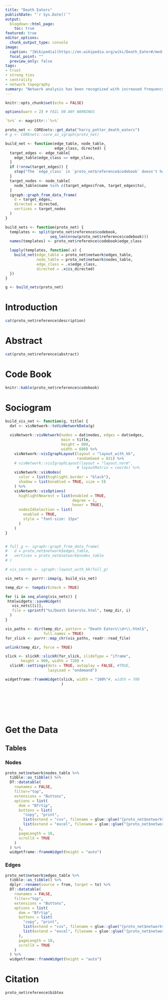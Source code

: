 ```yaml
---
title: "Death Eaters"
publishDate: "`r Sys.Date()`"
output: 
  blogdown::html_page:
    toc: true
featured: true
editor_options: 
  chunk_output_type: console
image:
  caption: "[Wikipedia](https://en.wikipedia.org/wiki/Death_Eater#/media/File:DeathEaters.jpg)"
  focal_point: ""
  preview_only: false
tags: 
- trust
- strong ties
- centrality
- network topography
summary: "Network analysis has been recognized with increased frequency as a useful tool to understand narratives to identify key actors and events, highlighting semantic structures, and uncovering underlying concepts. In the article, 'Strong Ties and Where to Find Them: Or, Why Neville (and Ginny and Seamus) and Bellatrix (and Lucius) Might Be More Important than Harry and Tom' (Everton, Everton, Green, Homblin, Schroeder, 2019), examines the two 'dark networks' in the story, Dumbledore's Army and Voldemort's Death Eaters struggling for power.  As corresponding with this data set, Voldemort's Death Eaters are a nefarious group that struggles to control the wizarding world through fear and terror, demanding unwavering legance to Voldemort and the Dark Arts, or use of dark magic.  Both networks are evaluated by identifying the relationships that are present- ranging from casual acquaintances to kin and close friends that would die for one another.  The authors analyzed Voldemort's Death Eaters by using network topography and actor centrality metrics to understand the strengths and weaknesses of the network, and eventually comparing the results against Voldemort's Death Eaters, who were examined in the same way.  The research concludes Voldemort's Death Eaters network is built on fear rather than trust, and far more fragmented than Dumbledore's Army- with Voldemort taking on an abnormally central role in the network that is ultimately detrimental to the resilience of the network, precluding to the fate of the Death Eaters during the final battle. "
---
```




```r
knitr::opts_chunk$set(echo = FALSE)

options(warn = 2) # FAIL ON ANY WARNINGS

`%>%` <- magrittr::`%>%`
```

```r
proto_net <- COREnets::get_data("harry_potter_death_eaters")
# g <- COREnets::core_as_igraph(proto_net)

build_net <- function(edge_table, node_table,
                      edge_class, directed) {
  target_edges <- edge_table[
    edge_table$edge_class == edge_class, 
  ]
  if (!nrow(target_edges)) {
    stop("The `edge_class` in `proto_net$reference$codebook` doesn't have any rows.")
  }
  target_nodes <- node_table[
    node_table$name %in% c(target_edges$from, target_edges$to), 
  ]
  igraph::graph_from_data_frame(
    d = target_edges,
    directed = directed,
    vertices = target_nodes
  )
}

build_nets <- function(proto_net) {
  templates <- split(proto_net$reference$codebook, 
                    seq_len(nrow(proto_net$reference$codebook)))
  names(templates) <- proto_net$reference$codebook$edge_class

  lapply(templates, function(.x) {
    build_net(edge_table = proto_net$network$edges_table, 
              node_table = proto_net$network$nodes_table,
              edge_class = .x$edge_class,
              directed = .x$is_directed)
  })
}

g <- build_nets(proto_net)
```


# Introduction

```r
cat(proto_net$reference$description)
```

# Abstract

```r
cat(proto_net$reference$abstract)
```

# Code Book


```r
knitr::kable(proto_net$reference$codebook)
```


# Sociogram


<!-- ```{r, out.width='100%', fig.height=9} -->
<!-- g %>%  -->
<!--   visNetwork::visIgraph() %>%  -->
<!--   visNetwork::visIgraphLayout(layout = "layout_with_kk", randomSeed = 831) %>%  -->
<!--   visNetwork::visNodes( -->
<!--     color = list(highlight.border = "black"),  -->
<!--     shadow = list(enabled = TRUE, size = 5) -->
<!--   ) %>%  -->
<!--   visNetwork::visOptions( -->
<!--     highlightNearest = list(enabled = TRUE, degree = 1, hover = TRUE), -->
<!--     # selectedBy = list( -->
<!--     #   variable = "group", -->
<!--     #   style = "font-size: 15px" -->
<!--     # ), -->
<!--     nodesIdSelection = list( -->
<!--       enabled = TRUE, -->
<!--       style = "font-size: 15px" -->
<!--     ) -->
<!--   ) %>%  -->
<!--   visNetwork::visInteraction(navigationButtons = TRUE, keyboard = TRUE) %>%  -->
<!--   visNetwork::visExport(name = proto_net$reference$name) -->
<!-- ``` -->


```r
build_vis_net <- function(g, title) {
  dat <- visNetwork::toVisNetworkData(g)
  
  visNetwork::visNetwork(nodes = dat$nodes, edges = dat$edges,
                         main = title,
                         height = 800,
                         width = 680) %>% 
    visNetwork::visIgraphLayout(layout = "layout_with_kk",
                                randomSeed = 831) %>% 
    # visNetwork::visIgraphLayout(layout = "layout.norm",
                                # layoutMatrix = coords) %>% 
    visNetwork::visNodes(
      color = list(highlight.border = "black"),
      shadow = list(enabled = TRUE, size = 5)
    ) %>%
    visNetwork::visOptions(
      highlightNearest = list(enabled = TRUE,
                              degree = 1,
                              hover = TRUE),
      nodesIdSelection = list(
        enabled = TRUE,
        style = "font-size: 15px"
      )
    )
}


# full_g <- igraph::graph_from_data_frame(
#   d = proto_net$network$edges_table,
#   vertices = proto_net$network$nodes_table
# )

# vis_coords <- igraph::layout_with_kk(full_g)

vis_nets <- purrr::imap(g, build_vis_net)

temp_dir <- tempdir(check = TRUE)

for (i in seq_along(vis_nets)) {
 htmlwidgets::saveWidget(
   vis_nets[[i]],
   file = sprintf("%s/Death Eaters%s.html", temp_dir, i)
  )
}

vis_paths <- dir(temp_dir, pattern = "Death Eaters\\d+\\.html$",
                 full.names = TRUE)
for_slick <- purrr::map_chr(vis_paths, readr::read_file)

unlink(temp_dir, force = TRUE)

slick <- slickR::slickR(for_slick, slideType = "iframe",
       height = 900, width = 720) +
  slickR::settings(dots = TRUE, autoplay = FALSE, #TRUE,
                   lazyLoad = "ondemand")

widgetframe::frameWidget(slick, width = "100%"#, width = 700
                         )
```



<br><br><br><br>

# Get the Data

## Tables

### Nodes

```r
proto_net$network$nodes_table %>% 
  tibble::as_tibble() %>%
  DT::datatable(
    rownames = FALSE,
    filter="top",
    extensions = "Buttons",
    options = list(
      dom = "Bfrtip",
      buttons = list(
        "copy", "print",
        list(extend = "csv", filename = glue::glue("{proto_net$network$nodes_table}_nodes")),
        list(extend = "excel", filename = glue::glue("{proto_net$network$nodes_table}_nodes"))
      ),
      pageLength = 10,
      scrollX = TRUE
    )
  ) %>%
  widgetframe::frameWidget(height = "auto")
```


### Edges


```r
proto_net$network$edges_table %>% 
  tibble::as_tibble() %>%
  dplyr::rename(source = from, target = to) %>%
  DT::datatable(
    rownames = FALSE,
    filter="top",
    extensions = "Buttons",
    options = list(
      dom = "Bfrtip",
      buttons = list(
        "copy", "print",
        list(extend = "csv", filename = glue::glue("{proto_net$network$edge_table}_edges")),
        list(extend = "excel", filename = glue::glue("{proto_net$network$edge_table}_edges"))
      ),
      pageLength = 10,
      scrollX = TRUE
    )
  ) %>%
  widgetframe::frameWidget(height = "auto")
```


# Citation


```r
proto_net$reference$bibtex
```




